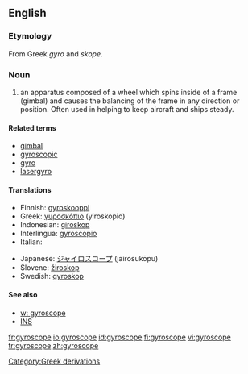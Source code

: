==English==
=== Etymology ===
From Greek ''gyro'' and ''skope''.

=== Noun ===
#an apparatus composed of a wheel which spins inside of a frame (gimbal) and causes the balancing of the frame in any direction or position. Often used in helping to keep aircraft and ships steady.

====Related terms====
*[[gimbal]]
*[[gyroscopic]]
*[[gyro]]
*[[lasergyro]]

==== Translations ====
{{top}}
*Finnish: [[gyroskooppi]]
*Greek: [[γυροσκόπιο]] (yiroskopio) {{n}}
*Indonesian: [[giroskop]]
*Interlingua: [[gyroscopio]]
*Italian: {{t|it|giroscopio|m}}
{{mid}}
*Japanese: [[ジャイロスコープ]] (jairosukōpu)
*Slovene: [[žiroskop]] {{m}}
*Swedish: [[gyroskop]] {{n}}
{{bottom}}

==== See also====
*[[w: gyroscope]]
*[[INS]]

[[Category:Greek derivations]]

[[fr:gyroscope]]
[[io:gyroscope]]
[[id:gyroscope]]
[[fi:gyroscope]]
[[vi:gyroscope]]
[[tr:gyroscope]]
[[zh:gyroscope]]